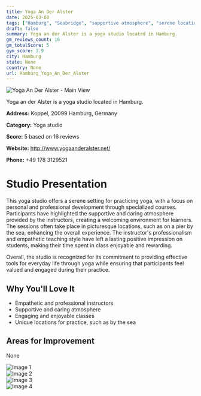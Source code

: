 ```yaml
---
title: Yoga An Der Alster
date: 2025-03-08
tags: ["Hamburg", "Seabridge", "supportive atmosphere", "serene location", "Hamburg"]  
draft: false
summary: Yoga an der Alster is a yoga studio located in Hamburg.
gm_reviews_count: 16
gm_totalScore: 5
gym_score: 3.9
city: Hamburg
state: None
country: None
url: Hamburg_Yoga_An_Der_Alster
---
```


<div className="aspect-[16/9] relative my-8">
  <img 
    src="https://lh5.googleusercontent.com/p/AF1QipNNlypypiswC9VnL7v9pzenGumGCak9Ksdi_K-s=w1920-h1080-k-no"
    alt="Yoga An Der Alster - Main View"
    className="object-cover absolute inset-0 w-full h-full rounded-lg"
  />
</div>

Yoga an der Alster is a yoga studio located in Hamburg.

**Address:** Koppel, 20099 Hamburg, Germany

**Category:** Yoga studio

**Score:** 5 based on 16 reviews

**Website:** http://www.yogaanderalster.net/

**Phone:** +49 178 3129521

# Studio Presentation

This yoga studio offers a serene setting for practicing yoga, with a focus on personal and professional development through specialized courses. Participants have highlighted the supportive and caring atmosphere provided by the instructors, creating a welcoming environment for learners. The sessions often take place in picturesque locations, such as on a pier by the sea, enhancing the overall experience. The instructor's professionalism and empathetic teaching style have left a lasting positive impression on students, making their time spent in class enjoyable and rewarding.

Overall, the studio is recognized for its commitment to providing effective tools for everyday life through yoga while ensuring that participants feel valued and engaged during their practice.

## Why You'll Love It

- Empathetic and professional instructors
- Supportive and caring atmosphere
- Engaging and enjoyable classes
- Unique locations for practice, such as by the sea

## Areas for Improvement

None

<div className="grid grid-cols-1 xl:grid-cols-2 gap-4 my-8">
<div className="aspect-[4/3] relative"><img src="https://lh5.googleusercontent.com/p/AF1QipPwpvU38HJHRptoQEffd010xEXw9H0sk2BGHjn3=w1920-h1080-k-no" alt="Image 1" className="object-cover absolute inset-0 w-full h-full rounded-lg" /></div>
<div className="aspect-[4/3] relative"><img src="https://lh5.googleusercontent.com/p/AF1QipNz-DGeJ0b7gdywnWsFDr_hA7iFvtM6juMwrimT=w1920-h1080-k-no" alt="Image 2" className="object-cover absolute inset-0 w-full h-full rounded-lg" /></div>
<div className="aspect-[4/3] relative"><img src="https://lh5.googleusercontent.com/p/AF1QipPb8SUyFgeP_3TispsbB7aCMBF8UwEq_gb2BrvD=w1920-h1080-k-no" alt="Image 3" className="object-cover absolute inset-0 w-full h-full rounded-lg" /></div>
<div className="aspect-[4/3] relative"><img src="https://lh5.googleusercontent.com/p/AF1QipPbG0bcZJ2ifvl-Dd93tzAe2cn2OiOWY6iFoQDd=w1920-h1080-k-no" alt="Image 4" className="object-cover absolute inset-0 w-full h-full rounded-lg" /></div>
</div>